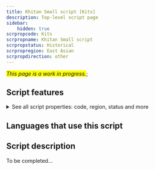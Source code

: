 ```yaml
---
title: Khitan Small script [Kits]
description: Top-level script page
sidebar:
    hidden: true
scrpropcode: Kits
scrpropname: Khitan Small script
scrpropstatus: Historical
scrpropregion: East Asian
scrpropdirection: other
---
```


<span style='background-color:yellow'>_This page is a work in progress._</span>;


## Script features

<details>
<summary> See all script properties: code, region, status and more</summary>
<ScriptInfo />
</details>

## Languages that use this script

<WsList script='Kits' wsMax='5' />

## Script description

To be completed...

